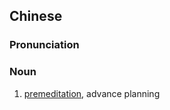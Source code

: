 {{also|预谋}}
==Chinese==
{{zh-forms|s=预谋}}

===Pronunciation===
{{zh-pron
|m=yùmóu
|c=jyu6 mau4
|mn=qz:īr-biô/tp,xm:ū-bô͘/kh,zz:ī-bô͘
|cat=n
}}

===Noun===
{{zh-noun}}

# [[premeditation]], advance planning